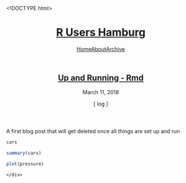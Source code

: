 <!DOCTYPE html>
<meta name="viewport" content="width=device-width, initial-scale=1.0">
<meta charset="utf-8">
<meta name="author" content="rusershamburg">
<meta name="description" content="R Users Hamburg">
<title> Up and Running - Rmd › R Users Hamburg</title>
<link rel="canonical" href="https://rusershamburg.github.io/rmd_posts/2018-03-11-up-and-running-rmd.Rmd">
<link href="//fonts.googleapis.com/css?family=Source+Sans+Pro:300,400,300italic,400italic" rel="stylesheet">
<link href="//maxcdn.bootstrapcdn.com/font-awesome/4.7.0/css/font-awesome.min.css" rel="stylesheet">
<link href="https://rusershamburg.github.io/basic.css" rel="stylesheet">
<link href="https://rusershamburg.github.io/highlight.css" rel="stylesheet">
<link href="https://rusershamburg.github.io/index.css" rel="stylesheet">
<link type="application/atom+xml" rel="alternate" href="/feed.xml" title="" />


<header>
  <h1><a href="https://rusershamburg.github.io">R Users Hamburg</a></h1>
  <nav>
    <div><a href="https://rusershamburg.github.io/">Home</a><a href="https://rusershamburg.github.io/about/">About</a><a href="https://rusershamburg.github.io/archive/">Archive</a></div>
    <div><a href="https://twitter.com/rusershamburg"><i class="fa fa-twitter"></i></a><a href="https://github.com/rusershamburg"><i class="fa fa-github"></i></a><a href="https://www.meetup.com/Hamburg-R-User-Group/"><i class="fa fa-envelope"></i></a></div>
  </nav>
</header>
<main>
  <article>
    <header>
      <h1><a href="https://rusershamburg.github.io/rmd_posts/2018-03-11-up-and-running-rmd.Rmd">Up and Running - Rmd</a></h1>
      <time datetime="2018-03-11T13:16:01+01:00">March 11, 2018</time>
      <p><tag>
              [ log ]
            </tag></p>
    </header>
    <div>
A first blog post that will get deleted once all things are set up and run

```r
cars
```

```r
summary(cars)
```


```r
plot(pressure)
```

    </div>
    
    
  </article>
</main>


